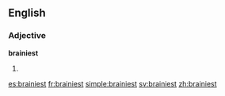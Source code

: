 ==English==

===Adjective===
'''brainiest'''
# {{superlative of|brainy}}

[[es:brainiest]]
[[fr:brainiest]]
[[simple:brainiest]]
[[sv:brainiest]]
[[zh:brainiest]]